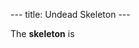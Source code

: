 ---
title: Undead Skeleton
---

{{Infobox Enemy
 |image=Skeleton.png
 |race=rabbibunny
 |gender=
 |size=average
 |lba1=yes
 |lba2=yes
 |alignment=neutral
 |occupation=
 |requires=green
 |melee=yes
 |ranged=
 |magic=
 |explosive=
 |range=none
 |speed=
 |damage=
 |rate=
 |reaction=
 |recovery=
}}

The '''skeleton''' is
{{stub}}
